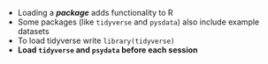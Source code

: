 - Loading a ***package*** adds functionality to R
- Some packages (like `tidyverse` and `pysdata`) also include example datasets
- To load tidyverse write `library(tidyverse)`
- **Load `tidyverse` and `psydata` before each session**
